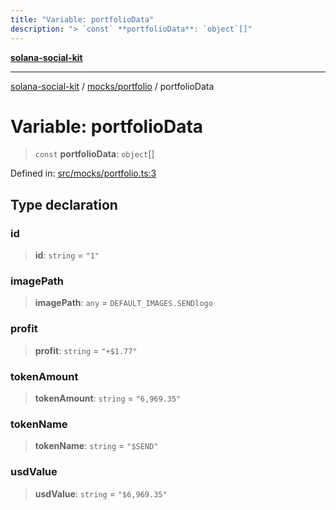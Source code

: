 ```yaml
---
title: "Variable: portfolioData"
description: "> `const` **portfolioData**: `object`[]"
---
```


[**solana-social-kit**](../../../README.mdx)

***

[solana-social-kit](../../../README.mdx) / [mocks/portfolio](../README.mdx) / portfolioData

# Variable: portfolioData

> `const` **portfolioData**: `object`[]

Defined in: [src/mocks/portfolio.ts:3](https://github.com/SendArcade/solana-app-kit/blob/bd4b3556b8f469c27ebb06f4df65b3a36b43ba3b/src/mocks/portfolio.ts#L3)

## Type declaration

### id

> **id**: `string` = `"1"`

### imagePath

> **imagePath**: `any` = `DEFAULT_IMAGES.SENDlogo`

### profit

> **profit**: `string` = `"+$1.77"`

### tokenAmount

> **tokenAmount**: `string` = `"6,969.35"`

### tokenName

> **tokenName**: `string` = `"$SEND"`

### usdValue

> **usdValue**: `string` = `"$6,969.35"`
